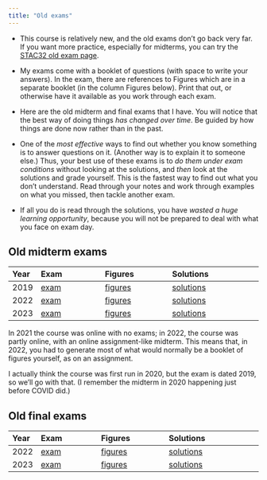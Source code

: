 ```yaml
---
title: "Old exams"
---
```


- This course is relatively new, and the old exams don't go back very far. If you want more practice, especially for midterms, you can try the [STAC32 old exam page](https://ritsokiguess.site/STAC32/old_exams.html).

- My exams come with a booklet of questions (with space to write your answers). In the exam, there are references to Figures which are in a separate booklet (in the column Figures below). Print that out, or otherwise have it available as you work through each exam. 
- Here are the old midterm and final exams that I have. You will notice that the best way of doing things *has changed over time*. Be guided by how things are done now rather than in the past.
- One of the *most effective* ways to find out whether you know something is to answer questions on it. (Another way is to explain it to someone else.) Thus, your best use of these exams is to *do them under exam conditions* without looking at the solutions, and *then* look at the solutions and grade yourself. This is the fastest way to find out what you don't understand. Read through your notes and work through examples on what you missed, then tackle another exam.
- If all you do is read through the solutions, you have *wasted a huge learning opportunity*, because you will not be prepared to deal with what you face on exam day.

## Old midterm exams

Year  | Exam                          | Figures                         | Solutions
:-----|:------------------------------|:--------------------------------|:-------------------------------------------
2019 | [exam](midterm-20201-q.pdf)  | [figures](midterm-20201-f.pdf)   | [solutions](midterm-20201-s.pdf) |
2022  | [exam](midterm-20221-c33-questions.pdf) | [figures](midterm-20221-c33-figures.pdf)               | [solutions](midterm-20221-c33-answers.pdf)
2023  | [exam](midterm-20231-c33-q.pdf) | [figures](midterm-20231-c33-f.pdf) | [solutions](midterm-20231-c33.pdf)


In 2021 the course was online with no exams; in 2022, the course was partly online, with an online assignment-like midterm. This means that, in 2022, you had to generate most of what would normally be a booklet of figures yourself, as on an assignment. 

I actually think the course was first run in 2020, but the exam is dated 2019, so we'll go with that. (I remember the midterm in 2020 happening just before COVID did.)
 
## Old final exams

Year  | Exam                       | Figures                       | Solutions
:-----|:---------------------------|:------------------------------|:------------------------------------------
2022  | [exam](final-20221-q.pdf)  | [figures](final-20221-f.pdf)  | [solutions](final-20221-s.pdf)
2023  | [exam](final-20231-c33-questions.pdf)| [figures](final-20231-c33-figures.pdf) | [solutions](final-20231-c33-answers.pdf)

